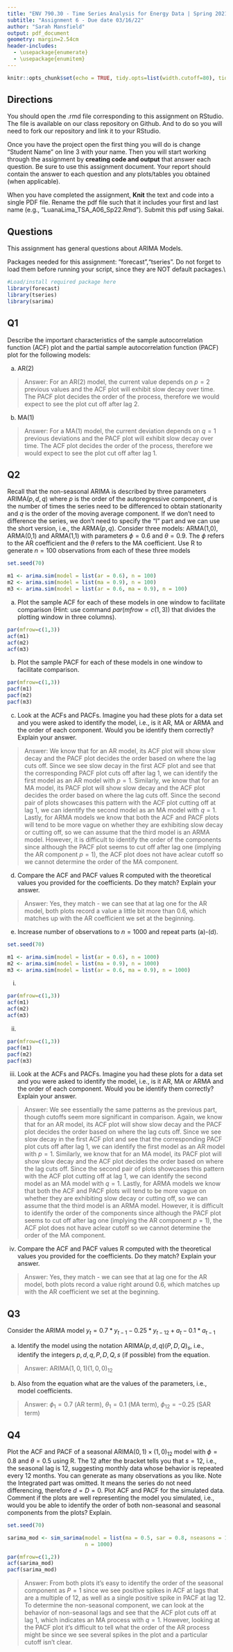```yaml
---
title: "ENV 790.30 - Time Series Analysis for Energy Data | Spring 2021"
subtitle: "Assignment 6 - Due date 03/16/22"
author: "Sarah Mansfield"
output: pdf_document
geometry: margin=2.54cm
header-includes:
  - \usepackage{enumerate}
  - \usepackage{enumitem}
---
```


```r
knitr::opts_chunk$set(echo = TRUE, tidy.opts=list(width.cutoff=80), tidy=FALSE) 
```
  
## Directions
  
  You should open the .rmd file corresponding to this assignment on RStudio. The file is available on our class repository on Github. And to do so you will need to fork our repository and link it to your RStudio.  

Once you have the project open the first thing you will do is change "Student Name" on line 3 with your name. 
Then you will start working through the assignment by  **creating code and output** that answer each question. Be sure to use this assignment document. Your report should contain the answer to each question and any plots/tables you obtained (when applicable).

When you have completed the assignment, **Knit** the text and code into a single PDF file. Rename the pdf file such that it includes your first and last name (e.g., "LuanaLima_TSA_A06_Sp22.Rmd"). Submit this pdf using Sakai. 

## Questions 

This assignment has general questions about ARIMA Models. 

Packages needed for this assignment: "forecast","tseries". Do not forget to load them before running your script, since they are NOT default packages.\\

```r
#Load/install required package here
library(forecast)
library(tseries)
library(sarima)
```


## Q1
Describe the important characteristics of the sample autocorrelation function (ACF) plot and the partial sample autocorrelation function (PACF) plot for the following models: 

(a) AR(2)

> Answer: For an AR(2) model, the current value depends on $p=2$ previous values and the ACF plot will exhibit slow decay over time. The PACF plot decides the order of the process, therefore we would expect to see the plot cut off after lag 2.

(b) MA(1)

> Answer: For a MA(1) model, the current deviation depends on $q=1$ previous deviations and the PACF plot will exhibit slow decay over time. The ACF plot decides the order of the process, therefore we would expect to see the plot cut off after lag 1.


## Q2
Recall that the non-seasonal ARIMA is described by three parameters ARIMA$(p,d,q)$ where $p$ is the order of the autoregressive component, $d$ is the number of times the series need to be differenced to obtain stationarity and $q$ is the order of the moving average component. If we don't need to difference the series, we don't need to specify the "I" part and we can use the short version, i.e., the ARMA$(p,q)$. Consider three models: ARMA(1,0), ARMA(0,1) and ARMA(1,1) with parameters $\phi=0.6$ and $\theta= 0.9$. The $\phi$ refers to the AR coefficient and the $\theta$ refers to the MA coefficient. Use R to generate $n=100$ observations from each of these three models

```r
set.seed(70)

m1 <- arima.sim(model = list(ar = 0.6), n = 100)
m2 <- arima.sim(model = list(ma = 0.9), n = 100)
m3 <- arima.sim(model = list(ar = 0.6, ma = 0.9), n = 100)
```


(a) Plot the sample ACF for each of these models in one window to facilitate comparison (Hint: use command $par(mfrow=c(1,3))$ that divides the plotting window in three columns).  

```r
par(mfrow=c(1,3))
acf(m1)
acf(m2)
acf(m3)
```


(b) Plot the sample PACF for each of these models in one window to facilitate comparison.  

```r
par(mfrow=c(1,3))
pacf(m1)
pacf(m2)
pacf(m3)
```

(c) Look at the ACFs and PACFs. Imagine you had these plots for a data set and you were asked to identify the model, i.e., is it AR, MA or ARMA and the order of each component. Would you be identify them correctly? Explain your answer.

> Answer: We know that for an AR model, its ACF plot will show slow decay and the PACF plot decides the order based on where the lag cuts off. Since we see slow decay in the first ACF plot and see that the corresponding PACF plot cuts off after lag 1, we can identify the first model as an AR model with $p=1$. Similarly, we know that for an MA model, its PACF plot will show slow decay and the ACF plot decides the order based on where the lag cuts off. Since the second pair of plots showcases this pattern with the ACF plot cutting off at lag 1, we can identify the second model as an MA model with $q=1$. Lastly, for ARMA models we know that both the ACF and PACF plots will tend to be more vague on whether they are exhibiting slow decay or cutting off, so we can assume that the third model is an ARMA model. However, it is difficult to identify the order of the components since although the PACF plot seems to cut off after lag one (implying the AR component $p=1$), the ACF plot does not have aclear cutoff so we cannot determine the order of the MA component.

(d) Compare the ACF and PACF values R computed with the theoretical values you provided for the coefficients. Do they match? Explain your answer.

> Answer: Yes, they match - we can see that at lag one for the AR model, both plots record a value a little bit more than 0.6, which matches up with the AR coefficient we set at the beginning.


(e) Increase number of observations to $n=1000$ and repeat parts (a)-(d).

```r
set.seed(70)

m1 <- arima.sim(model = list(ar = 0.6), n = 1000)
m2 <- arima.sim(model = list(ma = 0.9), n = 1000)
m3 <- arima.sim(model = list(ar = 0.6, ma = 0.9), n = 1000)
```


(i)

```r
par(mfrow=c(1,3))
acf(m1)
acf(m2)
acf(m3)
```


(ii)

```r
par(mfrow=c(1,3))
pacf(m1)
pacf(m2)
pacf(m3)
```


(iii) Look at the ACFs and PACFs. Imagine you had these plots for a data set and you were asked to identify the model, i.e., is it AR, MA or ARMA and the order of each component. Would you be identify them correctly? Explain your answer.

> Answer: We see essentially the same patterns as the previous part, though cutoffs seem more significant in comparison. Again, we know that for an AR model, its ACF plot will show slow decay and the PACF plot decides the order based on where the lag cuts off. Since we see slow decay in the first ACF plot and see that the corresponding PACF plot cuts off after lag 1, we can identify the first model as an AR model with $p=1$. Similarly, we know that for an MA model, its PACF plot will show slow decay and the ACF plot decides the order based on where the lag cuts off. Since the second pair of plots showcases this pattern with the ACF plot cutting off at lag 1, we can identify the second model as an MA model with $q=1$. Lastly, for ARMA models we know that both the ACF and PACF plots will tend to be more vague on whether they are exhibiting slow decay or cutting off, so we can assume that the third model is an ARMA model. However, it is difficult to identify the order of the components since although the PACF plot seems to cut off after lag one (implying the AR component $p=1$), the ACF plot does not have aclear cutoff so we cannot determine the order of the MA component.

(iv) Compare the ACF and PACF values R computed with the theoretical values you provided for the coefficients. Do they match? Explain your answer.

> Answer: Yes, they match - we can see that at lag one for the AR model, both plots record a value right around 0.6, which matches up with the AR coefficient we set at the beginning.



## Q3

Consider the ARIMA model $y_t=0.7*y_{t-1}-0.25*y_{t-12}+a_t-0.1*a_{t-1}$

(a) Identify the model using the notation ARIMA$(p,d,q)(P,D,Q)_ s$, i.e., identify the integers $p,d,q,P,D,Q,s$ (if possible) from the equation.

> Answer: ARIMA$(1, 0, 1)(1, 0, 0)_{12}$

(b) Also from the equation what are the values of the parameters, i.e., model coefficients. 

> Answer: $\phi_1=0.7$ (AR term), $\theta_1=0.1$ (MA term), $\phi_{12}=-0.25$ (SAR term)



## Q4

Plot the ACF and PACF of a seasonal ARIMA$(0, 1)\times(1, 0)_{12}$ model with $\phi = 0.8$ and $\theta = 0.5$ using R. The $12$ after the bracket tells you that $s=12$, i.e., the seasonal lag is 12, suggesting monthly data whose behavior is repeated every 12 months. You can generate as many observations as you like. Note the Integrated part was omitted. It means the series do not need differencing, therefore $d=D=0$. Plot ACF and PACF for the simulated data. Comment if the plots are well representing the model you simulated, i.e., would you be able to identify the order of both non-seasonal and seasonal components from the plots? Explain.

```r
set.seed(70)

sarima_mod <- sim_sarima(model = list(ma = 0.5, sar = 0.8, nseasons = 12),
                         n = 1000)

par(mfrow=c(1,2))
acf(sarima_mod)
pacf(sarima_mod)
```

> Answer: From both plots it's easy to identify the order of the seasonal component as $P=1$ since we see positive spikes in ACF at lags that are a multiple of 12, as well as a single positive spike in PACF at lag 12. To determine the non-seasonal component, we can look at the behavior of non-seasonal lags and see that the ACF plot cuts off at lag 1, which indicates an MA process with $q=1$. However, looking at the PACF plot it's difficult to tell what the order of the AR process might be since we see several spikes in the plot and a particular cutoff isn't clear.

